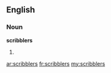 ==English==

===Noun===
'''scribblers'''

# {{plural of|[[scribbler]]}}

[[ar:scribblers]]
[[fr:scribblers]]
[[my:scribblers]]